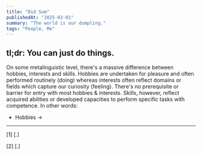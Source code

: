 ```yaml
---
title: "Did Sum"
publishedAt: "2025-03-01"
summary: "The world is our dumpling."
tags: "People, Me"
---
```


tl;dr: You can just do things. 
---

On some metalinguistic level, there's a massive difference between hobbies, interests and skills. Hobbies are undertaken for pleasure and often performed routinely (doing) whereas interests often reflect domains or fields which capture our curiosity (feeling). There's no prerequisite or barrier for entry with most hobbies & interests. Skills, however, reflect acquired abilities or developed capacities to perform specific tasks with competence. In other words: 
* Hobbies &rarr;

---
[1] [.]

[2] [.]
